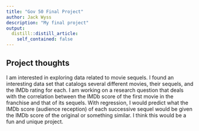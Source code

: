 ```yaml
---
title: "Gov 50 Final Project"
author: Jack Wyss
description: "My final project"
output:
  distill::distill_article:
    self_contained: false
---
```




## Project thoughts

I am interested in exploring data related to movie sequels. I found an interesting data set that catalogs several different movies, their sequels, and the IMDb rating for each. I am working on a research question that deals with the correlation between the IMDb score of the first movie in the franchise and that of its sequels. With regression, I would predict what the IMDb score (audience reception) of each successive sequel would be given the IMDb score of the original or something similar. I think this would be a fun and unique project.




